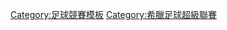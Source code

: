 {{Navbox
| name = 希臘超級足球聯賽
| title = [[希臘超級足球聯賽]]球會
| state = {{{state|autocollapse}}}
| listclass = hlist
|group1 = 2021–22年

|list1 = 
* [[AEK雅典足球會|AEK雅典]]
* [[斯米尔尼阿波罗足球俱乐部|艾普隆]]
* [[阿瑞斯足球俱乐部|-{zh-hans:阿瑞斯; zh-hk:阿里斯;}-]]
* [[阿斯特拉斯特里波利斯足球俱乐部|卓普利斯]]
* [[阿特罗米托斯足球俱乐部|-{zh-hans:阿特罗米托斯; zh-hk:艾杜美圖斯;}-]]
* {{le|伊安尼高斯足球會|Ionikos F.C.|伊安尼高斯}}
* {{le|拉米亞1964體育會|PAS Lamia 1964|拉米亞}}
* [[吉安尼纳竞技俱乐部|-{zh-hans:吉安尼纳; zh-hk:基亞尼拿;}-]]
* [[OFI克里特足球會|OFI克里特]]
* [[奥林匹亚科斯足球俱乐部|-{zh-hans:奥林匹亚科斯; zh-hk:奧林比亞高斯;}-]]
* [[帕纳辛奈科斯足球俱乐部|-{zh-hans:帕纳辛奈科斯; zh-hk:彭拿典奈高斯;}-]]
* [[帕纳托利克斯足球俱乐部|彭尼杜列高斯]]
* [[PAOK足球俱乐部|-{zh-hans:帕奥克; zh-hk:PAOK沙朗歷基;}-]]
* {{le|禾路斯足球會|Volos FC|禾路斯}}
|group2 = 前參賽球會
|list2  =
* [[拿尼沙體育會|拿尼沙]]
* [[埃尔格特利斯足球俱乐部|-{zh-hans:埃尔格特利斯; zh-hk:艾哥迪利斯;}-]]
* [[伊拿克里斯足球會|-{zh-hans:塞萨洛尼基赫拉克勒斯; zh-hk:伊拿克里斯;}-]]
* [[卡洛尼足球俱乐部|卡隆尼]]
* [[卡瓦拉竞技俱乐部|-{zh-hans:卡瓦拉; zh-hk:卡華拉;}-]]
* [[莱瓦迪亚克斯足球俱乐部|-{zh-hans:莱瓦迪亚克斯; zh-hk:利華戴亞高斯;}-]]
* [[泛伊奥尼亚足球俱乐部|-{zh-hans:帕尼奥尼奥斯; zh-hk:彭尼奧尼奧斯;}-]]
* [[潘斯拉基科斯足球俱乐部|-{zh-hans:潘斯拉基科斯; zh-hk:彭治亞基高斯;}-]]
* [[克桑西竞技俱乐部|薩丁]]

}}<noinclude>
[[Category:足球競賽模板]]
[[Category:希臘足球超級聯賽]]
</noinclude>